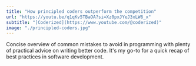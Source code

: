 ```yaml
---
title: "How principled coders outperform the competition"
url: "https://youtu.be/q1qKv5TBaOA?si=Xz0pxJYeJ3xLW6_x"
subtitle: "[Coderized](https://www.youtube.com/@coderized)"
image: "./principled-coders.jpg"
---
```


Concise overview of common mistakes to avoid in programming with plenty of practical advice on writing better code. It's my go-to for a quick recap of best practices in software development.
